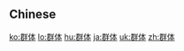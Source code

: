 {{also|羣體|群體}}
==Chinese==
{{zh-see|群體}}

[[ko:群体]]
[[lo:群体]]
[[hu:群体]]
[[ja:群体]]
[[uk:群体]]
[[zh:群体]]